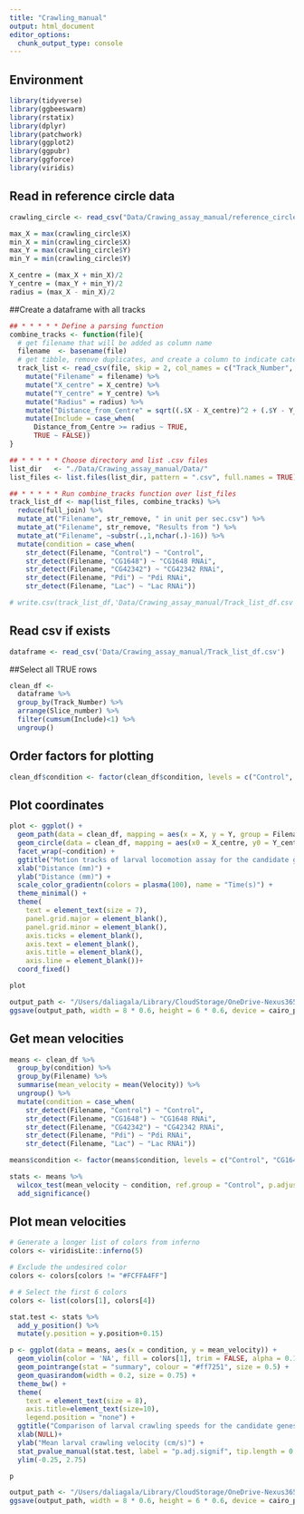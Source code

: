 ```yaml
---
title: "Crawling_manual"
output: html_document
editor_options: 
  chunk_output_type: console
---
```

## Environment
```r
library(tidyverse)
library(ggbeeswarm)
library(rstatix)
library(dplyr)
library(patchwork)
library(ggplot2)
library(ggpubr)
library(ggforce)
library(viridis)
```

## Read in reference circle data
```r
crawling_circle <- read_csv("Data/Crawing_assay_manual/reference_circle.csv")

max_X = max(crawling_circle$X)
min_X = min(crawling_circle$X)
max_Y = max(crawling_circle$Y)
min_Y = min(crawling_circle$Y)

X_centre = (max_X + min_X)/2
Y_centre = (max_Y + min_Y)/2
radius = (max_X - min_X)/2
```

##Create a dataframe with all tracks
```r
## * * * * * Define a parsing function
combine_tracks <- function(file){
  # get filename that will be added as column name
  filename  <- basename(file)
  # get tibble, remove duplicates, and create a column to indicate category "1"
  track_list <- read_csv(file, skip = 2, col_names = c("Track_Number", "Slice_number", "X", "Y", "Distance", "Velocity", "Pixel_value")) %>%
    mutate("Filename" = filename) %>%
    mutate("X_centre" = X_centre) %>%
    mutate("Y_centre" = Y_centre) %>%
    mutate("Radius" = radius) %>%
    mutate("Distance_from_Centre" = sqrt((.$X - X_centre)^2 + (.$Y - Y_centre)^2)) %>%
    mutate(Include = case_when(
      Distance_from_Centre >= radius ~ TRUE,
      TRUE ~ FALSE))
}

## * * * * * Choose directory and list .csv files
list_dir   <- "./Data/Crawing_assay_manual/Data/"
list_files <- list.files(list_dir, pattern = ".csv", full.names = TRUE)

## * * * * * Run combine_tracks function over list_files 
track_list_df <- map(list_files, combine_tracks) %>%
  reduce(full_join) %>%
  mutate_at("Filename", str_remove, " in unit per sec.csv") %>%
  mutate_at("Filename", str_remove, "Results from ") %>%
  mutate_at("Filename", ~substr(.,1,nchar(.)-16)) %>%
  mutate(condition = case_when(
    str_detect(Filename, "Control") ~ "Control",
    str_detect(Filename, "CG1648") ~ "CG1648 RNAi",
    str_detect(Filename, "CG42342") ~ "CG42342 RNAi",
    str_detect(Filename, "Pdi") ~ "Pdi RNAi",
    str_detect(Filename, "Lac") ~ "Lac RNAi"))

# write.csv(track_list_df,'Data/Crawing_assay_manual/Track_list_df.csv')
```

## Read csv if exists
```r
dataframe <- read_csv('Data/Crawing_assay_manual/Track_list_df.csv')
```

##Select all TRUE rows
```r
clean_df <- 
  dataframe %>%
  group_by(Track_Number) %>%
  arrange(Slice_number) %>% 
  filter(cumsum(Include)<1) %>%
  ungroup()
```

## Order factors for plotting
```r
clean_df$condition <- factor(clean_df$condition, levels = c("Control", "CG1648 RNAi", "CG42342 RNAi", "Pdi RNAi", "Lac RNAi"))
```

## Plot coordinates
```r
plot <- ggplot() +
  geom_path(data = clean_df, mapping = aes(x = X, y = Y, group = Filename, color = Slice_number)) +
  geom_circle(data = clean_df, mapping = aes(x0 = X_centre, y0 = Y_centre, r = radius)) +
  facet_wrap(~condition) +
  ggtitle("Motion tracks of larval locomotion assay for the candidate genes knockdown") +
  xlab("Distance (mm)") +
  ylab("Distance (mm)") +
  scale_color_gradientn(colors = plasma(100), name = "Time(s)") +
  theme_minimal() +
  theme(
    text = element_text(size = 7),
    panel.grid.major = element_blank(),
    panel.grid.minor = element_blank(),
    axis.ticks = element_blank(),
    axis.text = element_blank(),
    axis.title = element_blank(),
    axis.line = element_blank())+
  coord_fixed()

plot

output_path <- "/Users/daliagala/Library/CloudStorage/OneDrive-Nexus365/Thesis/Scripts/Output/Plots/Manual_crawling_tracks.pdf"
ggsave(output_path, width = 8 * 0.6, height = 6 * 0.6, device = cairo_pdf)
```

## Get mean velocities
```r
means <- clean_df %>%
  group_by(condition) %>%
  group_by(Filename) %>%
  summarise(mean_velocity = mean(Velocity)) %>%
  ungroup() %>%
  mutate(condition = case_when(
    str_detect(Filename, "Control") ~ "Control",
    str_detect(Filename, "CG1648") ~ "CG1648 RNAi",
    str_detect(Filename, "CG42342") ~ "CG42342 RNAi",
    str_detect(Filename, "Pdi") ~ "Pdi RNAi",
    str_detect(Filename, "Lac") ~ "Lac RNAi"))

means$condition <- factor(means$condition, levels = c("Control", "CG1648 RNAi", "CG42342 RNAi", "Pdi RNAi", "Lac RNAi"))

stats <- means %>%
  wilcox_test(mean_velocity ~ condition, ref.group = "Control", p.adjust.method = "bonferroni") %>%
  add_significance()
```

## Plot mean velocities
```r
# Generate a longer list of colors from inferno
colors <- viridisLite::inferno(5)

# Exclude the undesired color
colors <- colors[colors != "#FCFFA4FF"]

# # Select the first 6 colors
colors <- list(colors[1], colors[4])

stat.test <- stats %>%
  add_y_position() %>%
  mutate(y.position = y.position+0.15)

p <- ggplot(data = means, aes(x = condition, y = mean_velocity)) + 
  geom_violin(color = 'NA', fill = colors[1], trim = FALSE, alpha = 0.15) +
  geom_pointrange(stat = "summary", colour = "#ff7251", size = 0.5) +
  geom_quasirandom(width = 0.2, size = 0.75) +
  theme_bw() +
  theme(
    text = element_text(size = 8),
    axis.title=element_text(size=10),
    legend.position = "none") +
  ggtitle("Comparison of larval crawling speeds for the candidate genes knockdown") +
  xlab(NULL)+
  ylab("Mean larval crawling velocity (cm/s)") +
  stat_pvalue_manual(stat.test, label = "p.adj.signif", tip.length = 0.01, size = 2.5) +
  ylim(-0.25, 2.75)

p

output_path <- "/Users/daliagala/Library/CloudStorage/OneDrive-Nexus365/Thesis/Scripts/Output/Plots/Manual_crawling_velocities.pdf"
ggsave(output_path, width = 8 * 0.6, height = 6 * 0.6, device = cairo_pdf)

```
